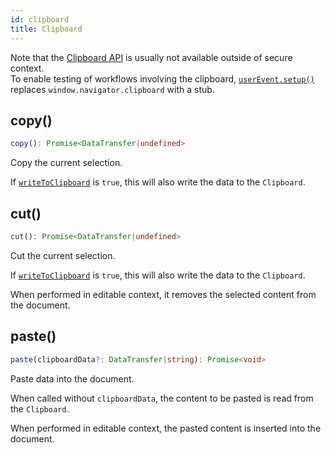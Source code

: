 ```yaml
---
id: clipboard
title: Clipboard
---
```


Note that the
[Clipboard API](https://developer.mozilla.org/en-US/docs/Web/API/Clipboard) is
usually not available outside of secure context.  
To enable testing of workflows involving the clipboard,
[`userEvent.setup()`](setup.mdx) replaces `window.navigator.clipboard` with a
stub.

## copy()

```ts
copy(): Promise<DataTransfer|undefined>
```

Copy the current selection.

If [`writeToClipboard`](options.mdx#writetoclipboard) is `true`, this will also
write the data to the `Clipboard`.

## cut()

```ts
cut(): Promise<DataTransfer|undefined>
```

Cut the current selection.

If [`writeToClipboard`](options.mdx#writetoclipboard) is `true`, this will also
write the data to the `Clipboard`.

When performed in editable context, it removes the selected content from the
document.

## paste()

```ts
paste(clipboardData?: DataTransfer|string): Promise<void>
```

Paste data into the document.

When called without `clipboardData`, the content to be pasted is read from the
`Clipboard`.

When performed in editable context, the pasted content is inserted into the
document.
